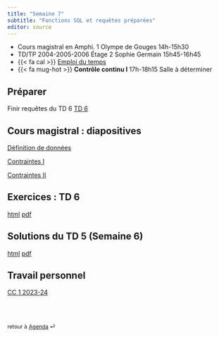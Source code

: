 ```yaml
---
title: "Semaine 7"
subtitle: "Fonctions SQL et requêtes préparées"
editor: source
---
```


::: callout-important

-   Cours magistral en Amphi. 1 Olympe de Gouges 14h-15h30
-   TD/TP 2004-2005-2006 Étage 2 Sophie Germain 15h45-16h45
-   {{< fa cal >}} [Emploi du temps](https://edt.math.univ-paris-diderot.fr/#/parcours/miashs/l3)
-   {{< fa mug-hot >}} **Contrôle continu I** 17h-18h15 Salle à déterminer


:::

## Préparer

Finir requêtes du TD 6 [TD 6](/workshops/td6.html) 

## Cours magistral : diapositives

[Définition de données](/slides/LDD_0.html)

[Contraintes I](/slides/LDD_1.html)

[Contraintes II](/slides/LDD_2.html)


## Exercices : TD 6

[html](/workshops/td6.html)  [pdf](/workshops/td6.pdf)

## Solutions du  TD 5  (Semaine 6)

[html](/solutions/td5.html)  [pdf](/solutions/td5.pdf)


## Travail personnel

[CC 1 2023-24](/exams/cc1-2023-10-27.html)

<br><br>

::: {style="font-size: 0.875em;"}
retour à [Agenda](/ "Agenda du cours") ⏎
:::
